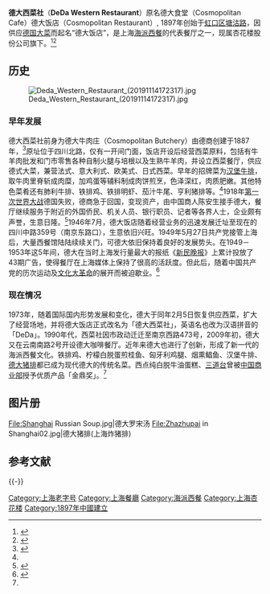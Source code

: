 {{Infobox_Company
|company_name = 德大西菜社
|company_logo = [[file:DeDa_WestrenRestaurant.jpg|160px]]
|company_type = 国有企业
|company_slogan = 
|foundation = 1897年
|location = [[中国|中国]][[上海|上海]][[黄浦区|黄浦区]]南京西路473号
|key_people =  
|num_employees  = 
|industry = 食品业、饮食业
|products = 西餐、咖啡馆
|revenue = 
|parent = 杏花楼食品餐饮股份有限公司
|subsid = 
|homepage = [http://www.5177.com.cn/company/deda.html 德大西菜社官方网站]
}}

'''德大西菜社'''（'''DeDa Western Restaurant'''）原名德大食堂（Cosmopolitan Cafe）德大饭店（Cosmopolitan Restaurant）, 1897年创始于[[虹口区|虹口区]][[塘沽路|塘沽路]]，因供应[[德国飲食文化|德国大菜]]而起名“德大饭店”，是上海[[海派西餐|海派西餐]]的代表餐厅之一，现属杏花楼股份公司旗下。<ref>{{cite news |title=你知道黄浦区这些经典的西餐厅吗？红房子、德大、华懋阁……带你体验舌尖上的海派浪漫！ |url=https://www.51ldb.com/shsldb/xf/content/01756f60f6e2c001d6035db4be7427e2.htm |accessdate=2021-11-02 |work=www.51ldb.com |archive-date=2021-11-02 |archive-url=https://web.archive.org/web/20211102080113/https://www.51ldb.com/shsldb/xf/content/01756f60f6e2c001d6035db4be7427e2.htm }}</ref><ref>{{cite news |title=上海西餐老字号的历史，有你记忆中的味道吗？_政务_澎湃新闻-The Paper |url=https://www.thepaper.cn/newsDetail_forward_7335477 |accessdate=2021-11-02 |work=澎湃网 |archive-date=2021-11-05 |archive-url=https://web.archive.org/web/20211105041054/https://www.thepaper.cn/newsDetail_forward_7335477 }}</ref>

==历史==
[[File:Deda_Western_Restaurant_(20191114172317).jpg|thumb]]
===早年发展===
德大西菜社前身为德大牛肉庄（Cosmopolitan Butchery）由德商创建于1887年，<ref name="地方志">{{Cite web|title =第二节 西菜行业|url =http://www.shtong.gov.cn/newsite/node2/node2247/node79045/node79394/node79408/userobject1ai104453.html|publisher =上海地方志|date =|accessdate =|archive-date =2016-04-05|archive-url =https://web.archive.org/web/20160405133804/http://www.shtong.gov.cn/Newsite/node2/node2247/node79045/node79394/node79408/userobject1ai104453.html|dead-url =no}}</ref>原址位于四川北路，仅有一开间门面，饭店开设后经营西菜原料，包括有牛羊肉批发和门市零售各种自制火腿与培根以及生熟牛羊肉，并设立西菜餐厅，供应德式大菜，兼营法式、意大利式、欧美式、日式西菜。早年的招牌菜为[[梳士巴利漢堡扒|汉堡牛排]]，取牛肉里脊斩成肉糜，加鸡蛋等辅料制成肉饼煎烹，色泽深红，肉质肥嫩。其他特色菜肴还有肺利牛排、铁排鸡、铁排明虾、茄汁牛尾、亨利猪排等。<ref name="地方志"/>1918年[[第一次世界大战|第一次世界大战]]德国失败，德商急于回国，变现资产，由中国商人陈安生接手德大，餐厅继续服务于附近的外国侨民、机关人员、银行职员、记者等各界人士，企业颇有声誉，生意日隆。<ref name="公司简介">{{Cite web |title = 公司简介 |url = http://www.5177.com.cn/company/deda.html |publisher = 杏花楼集团 |date =  |accessdate = 2014-02-16 |archive-url = https://web.archive.org/web/20130603201634/http://www.5177.com.cn/company/deda.html |archive-date = 2013-06-03 |dead-url = yes }}</ref>1946年7月，德大饭店随着经营业务的迅速发展迁址至现在的四川中路359号（南京东路口），生意依旧兴旺。1949年5月27日共产党接管上海后，大量西餐馆陆陆续续关门，可德大依旧保持着良好的发展势头。在1949－1953年这5年间，德大在当时上海发行量最大的报纸《[[新民晚报|新民晚报]]》上累计投放了43期广告，使得餐厅在上海媒体上保持了很高的活跃度。但此后，随着中国共产党的历次运动及[[文化大革命|文化大革命]]的展开而被迫歇业。<ref name="上海黄浦">{{Cite web|title =德大西菜社：德国大菜名扬天下|url =http://www.huangpuqu.sh.cn/shhp/infodetail/?infoid=68da26e1-8877-466a-9f08-ecba20056cd8&categoryNum=018001002002001007|publisher =上海黄浦|date =|accessdate =2014-02-16|archive-date =2015-09-24|archive-url =https://web.archive.org/web/20150924041714/http://www.huangpuqu.sh.cn/shhp/infodetail/?infoid=68da26e1-8877-466a-9f08-ecba20056cd8&categoryNum=018001002002001007|dead-url =no}}</ref>

===现在情况===
1973年，随着国际国内形势发展和变化，德大于同年2月5日恢复供应西菜，扩大了经营场地，并将德大饭店正式改名为「德大西菜社」，英语名也改为汉语拼音的「DeDa」。1990年代，西菜社因市政动迁迁至南京西路473号，2009年初，德大又在云南南路2号开设德大咖啡餐厅。近年来德大也进行了创新，形成了新一代的海派西餐文化。铁排鸡、柠檬白脱蛋煎桂鱼、匈牙利鸡腿、烟熏鲳鱼、汉堡牛排、[[上海炸猪排|德大猪排]]都已成为现代德大的传统名菜。西点纯白脱牛油蛋糕、[[三道台|三道台]]曾被[[中华人民共和国商业部|中国商业部]]授予优质产品「金鼎奖」。<ref name="公司简介"/>

==图片册==
<gallery>
File:Shanghai Russian Soup.jpg|德大罗宋汤
File:Zhazhupai in Shanghai02.jpg|德大猪排(上海炸猪排)
</gallery>

== 参考文献 ==
{{Reflist|2}}

{{-}}
{{上海饮食}}

{{DEFAULTSORT:De德}}
[[Category:上海老字号|Category:上海老字号]]
[[Category:上海餐廳|Category:上海餐廳]]
[[Category:海派西餐|Category:海派西餐]]
[[Category:上海杏花楼|Category:上海杏花楼]]
[[Category:1897年中國建立|Category:1897年中國建立]]